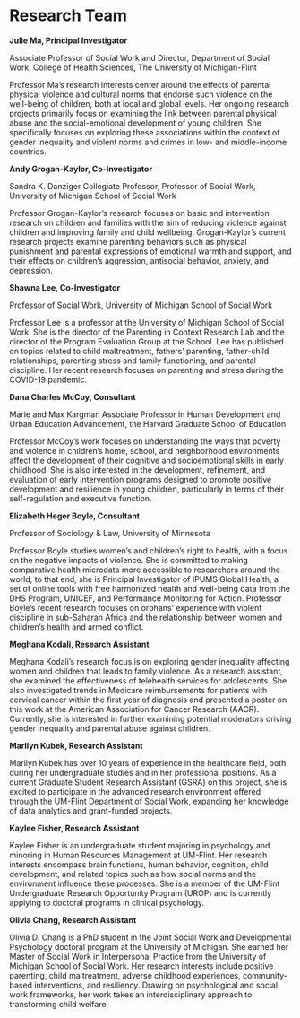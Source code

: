 # Research Team

**Julie Ma, Principal Investigator**

Associate Professor of Social Work and Director, Department of Social Work, College of Health Sciences, The University of Michigan-Flint

Professor Ma’s research interests center around the effects of parental physical violence and cultural norms that endorse such violence on the well-being of children, both at local and global levels. Her ongoing research projects primarily focus on examining the link between parental physical abuse and the social-emotional development of young children. She specifically focuses on exploring these associations within the context of gender inequality and violent norms and crimes in low- and middle-income countries. 

**Andy Grogan-Kaylor, Co-Investigator**

Sandra K. Danziger Collegiate Professor, Professor of Social Work, University of Michigan School of Social Work

Professor Grogan-Kaylor's research focuses on basic and intervention research on children and families with the aim of reducing violence against children and improving family and child wellbeing. Grogan-Kaylor's current research projects examine parenting behaviors such as physical punishment and parental expressions of emotional warmth and support, and their effects on children's aggression, antisocial behavior, anxiety, and depression. 

**Shawna Lee, Co-Investigator**

Professor of Social Work, University of Michigan School of Social Work

Professor Lee is a professor at the University of Michigan School of Social Work. She is the director of the Parenting in Context Research Lab and the director of the Program Evaluation Group at the School. Lee has published on topics related to child maltreatment, fathers' parenting, father-child relationships, parenting stress and family functioning, and parental discipline. Her recent research focuses on parenting and stress during the COVID-19 pandemic. 

**Dana Charles McCoy, Consultant**

Marie and Max Kargman Associate Professor in Human Development and Urban Education Advancement, the Harvard Graduate School of Education

Professor McCoy's work focuses on understanding the ways that poverty and violence in children's home, school, and neighborhood environments affect the development of their cognitive and socioemotional skills in early childhood. She is also interested in the development, refinement, and evaluation of early intervention programs designed to promote positive development and resilience in young children, particularly in terms of their self-regulation and executive function.

**Elizabeth Heger Boyle, Consultant**

Professor of Sociology & Law, University of Minnesota

Professor Boyle studies women's and children’s right to health, with a focus on the negative impacts of violence. She is committed to making comparative health microdata more accessible to researchers around the world; to that end, she is Principal Investigator of IPUMS Global Health, a set of online tools with free harmonized health and well-being data from the DHS Program, UNICEF, and Performance Monitoring for Action. Professor Boyle’s recent research focuses on orphans’ experience with violent discipline in sub-Saharan Africa and the relationship between women and children’s health and armed conflict.

**Meghana Kodali, Research Assistant**

Meghana Kodali's research focus is on exploring gender inequality affecting women and children that leads to family violence. As a research assistant, she examined the effectiveness of telehealth services for adolescents. She also investigated trends in Medicare reimbursements for patients with cervical cancer within the first year of diagnosis and presented a poster on this work at the American Association for Cancer Research (AACR). Currently, she is interested in further examining potential moderators driving gender inequality and parental abuse against children.

**Marilyn Kubek, Research Assistant**

Marilyn Kubek has over 10 years of experience in the healthcare field, both during her undergraduate studies and in her professional positions. As a current Graduate Student Research Assistant (GSRA) on this project, she is excited to participate in the advanced research environment offered through the UM-Flint Department of Social Work, expanding her knowledge of data analytics and grant-funded projects.    

**Kaylee Fisher, Research Assistant**

Kaylee Fisher is an undergraduate student majoring in psychology and minoring in Human Resources Management at UM-Flint. Her research interests encompass brain functions, human behavior, cognition, child development, and related topics such as how social norms and the environment influence these processes. She is a member of the UM-Flint Undergraduate Research Opportunity Program (UROP) and is currently applying to doctoral programs in clinical psychology. 

**Olivia Chang, Research Assistant**

Olivia D. Chang is a PhD student in the Joint Social Work and Developmental Psychology doctoral program at the University of Michigan. She earned her Master of Social Work in Interpersonal Practice from the University of Michigan School of Social Work. Her research interests include positive parenting, child maltreatment, adverse childhood experiences, community-based interventions, and resiliency. Drawing on psychological and social work frameworks, her work takes an interdisciplinary approach to transforming child welfare.




